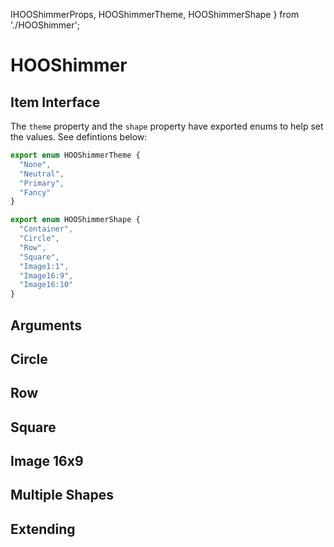   IHOOShimmerProps, HOOShimmerTheme, HOOShimmerShape
} from './HOOShimmer';

<Meta of={HooShimmerStories} />

# HOOShimmer

## Item Interface

The `theme` property and the `shape` property have exported enums to help set the values. See defintions below:

```ts
export enum HOOShimmerTheme {
  "None",
  "Neutral",
  "Primary",
  "Fancy"
}

export enum HOOShimmerShape {
  "Container",
  "Circle",
  "Row",
  "Square",
  "Image1:1",
  "Image16:9",
  "Image16:10"
}
```

## Arguments

<ArgTypes of={HOOShimmer} />


## Circle

<Canvas>
  <Story of={HooShimmerStories.Circle} />
</Canvas>

## Row

<Canvas>
  <Story of={HooShimmerStories.Row} />
</Canvas>

## Square

<Canvas>
  <Story of={HooShimmerStories.Square} />
</Canvas>

## Image 16x9

<Canvas>
  <Story of={HooShimmerStories.Image16X9} />
</Canvas>

## Multiple Shapes

<Canvas>
  <Story of={HooShimmerStories.MultipleShapes} />
</Canvas>

## Extending

<Canvas>
  <Story of={HooShimmerStories.Extending} />
</Canvas>
